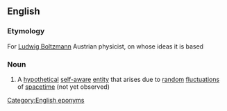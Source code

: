 ==English==

===Etymology===
For [[w:Ludwig Boltzmann|Ludwig Boltzmann]] Austrian physicist, on whose ideas it is based

===Noun===
{{wikipedia}}
{{en-noun|head=[[Boltzmann]] [[brain]]}}

# {{context|physics}} A [[hypothetical]] [[self-aware]] [[entity]] that arises due to [[random]] [[fluctuation]]s of [[spacetime]] (not yet observed)

[[Category:English eponyms]]